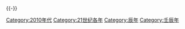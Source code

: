 {{catmore}}
{{Decade category header|decade=2010}}
{{Commonscat|2012}}
{{-}}
[[Category:2010年代|Category:2010年代]]
[[Category:21世纪各年|Category:21世纪各年]]
[[Category:辰年|Category:辰年]]
[[Category:壬辰年|Category:壬辰年]]